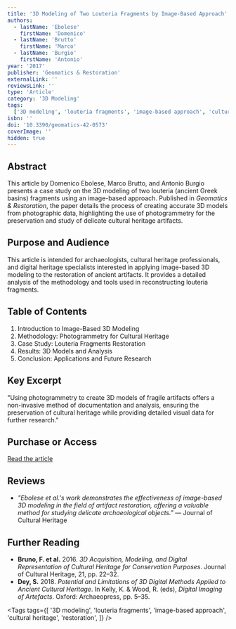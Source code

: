```yaml
---
title: '3D Modeling of Two Louteria Fragments by Image-Based Approach'
authors:
  - lastName: 'Ebolese'
    firstName: 'Domenico'
  - lastName: 'Brutto'
    firstName: 'Marco'
  - lastName: 'Burgio'
    firstName: 'Antonio'
year: '2017'
publisher: 'Geomatics & Restoration'
externalLink: ''
reviewsLink: ''
type: 'Article'
category: '3D Modeling'
tags:
  ['3D modeling', 'louteria fragments', 'image-based approach', 'cultural heritage', 'restoration']
isbn: ''
doi: '10.3390/geomatics-42-0573'
coverImage: ''
hidden: true
---
```


## Abstract

This article by Domenico Ebolese, Marco Brutto, and Antonio Burgio presents a case study on the 3D modeling of two louteria (ancient Greek basins) fragments using an image-based approach. Published in _Geomatics & Restoration_, the paper details the process of creating accurate 3D models from photographic data, highlighting the use of photogrammetry for the preservation and study of delicate cultural heritage artifacts.

## Purpose and Audience

This article is intended for archaeologists, cultural heritage professionals, and digital heritage specialists interested in applying image-based 3D modeling to the restoration of ancient artifacts. It provides a detailed analysis of the methodology and tools used in reconstructing louteria fragments.

## Table of Contents

1. Introduction to Image-Based 3D Modeling
2. Methodology: Photogrammetry for Cultural Heritage
3. Case Study: Louteria Fragments Restoration
4. Results: 3D Models and Analysis
5. Conclusion: Applications and Future Research

## Key Excerpt

"Using photogrammetry to create 3D models of fragile artifacts offers a non-invasive method of documentation and analysis, ensuring the preservation of cultural heritage while providing detailed visual data for further research."

## Purchase or Access

[Read the article](https://www.mdpi.com/2073-8994/geomatics-42-0573)

## Reviews

- _"Ebolese et al.'s work demonstrates the effectiveness of image-based 3D modeling in the field of artifact restoration, offering a valuable method for studying delicate archaeological objects."_ — Journal of Cultural Heritage

## Further Reading

- **Bruno, F. et al.** 2016. _3D Acquisition, Modeling, and Digital Representation of Cultural Heritage for Conservation Purposes_. Journal of Cultural Heritage, 21, pp. 22–32.
- **Dey, S.** 2018. _Potential and Limitations of 3D Digital Methods Applied to Ancient Cultural Heritage_. In Kelly, K. & Wood, R. (eds), _Digital Imaging of Artefacts_. Oxford: Archaeopress, pp. 5–35.

<Tags
  tags={[
    '3D modeling',
    'louteria fragments',
    'image-based approach',
    'cultural heritage',
    'restoration',
  ]}
/>
